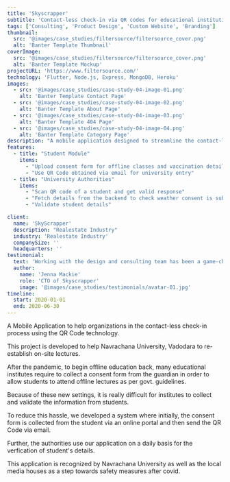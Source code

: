 ```yaml
---
title: 'Skyscrapper'
subtitle: 'Contact-less check-in via QR codes for educational institutions'
tags: ['Consulting', 'Product Design', 'Custom Website', 'Branding']
thumbnail:
  src: '@images/case_studies/filtersource/filtersource_cover.png'
  alt: 'Banter Template Thumbnail'
coverImage:
  src: '@images/case_studies/filtersource/filtersource_cover.png'
  alt: 'Banter Template Mockup'
projectURL: 'https://www.filtersource.com/'
technology: 'Flutter, Node.js, Express, MongoDB, Heroku'
images:
  - src: '@images/case_studies/case-study-04-image-01.png'
    alt: 'Banter Template Contact Page'
  - src: '@images/case_studies/case-study-04-image-02.png'
    alt: 'Banter Template About Page'
  - src: '@images/case_studies/case-study-04-image-03.png'
    alt: 'Banter Template 404 Page'
  - src: '@images/case_studies/case-study-04-image-04.png'
    alt: 'Banter Template Category Page'
description: "A mobile application designed to streamline the contact-less check-in process for educational institutions by utilizing QR code technology to verify student consent forms and vaccination details."
features:
  - title: "Student Module"
    items:
      - "Upload consent form for offline classes and vaccination details"
      - "Use QR Code obtained via email for university entry"
  - title: "University Authorities"
    items:
      - "Scan QR code of a student and get valid response" 
      - "Fetch details from the backend to check weather consent is submitted or not"
      - "Validate student details"

client:
  name: 'SkyScrapper'
  description: "Realestate Industry"
  industry: 'Realestate Industry'
  companySize: ''
  headquarters: ''
testimonial:
  text: 'Working with the design and consulting team has been a game-changer for Banter. Their expertise in website design, branding, content strategy, and AI integration has revolutionized the way we create and share our stories. Their work has not only elevated our brand but also empowered us to be leaders in digital journalism, reaching and engaging more readers than ever before.'
  author:
    name: 'Jenna Mackie'
    role: 'CTO of Skyscrapper'
    image: '@images/case_studies/testimonials/avatar-01.jpg'
timeline:
  start: 2020-01-01
  end: 2020-06-30
---
```


A Mobile Application to help organizations in the contact-less check-in process using the QR Code technology. 

This project is developed to help Navrachana University, Vadodara to re-establish on-site lectures.

After the pandemic, to begin offline education back, many educational institutes require to collect a consent form from the guardian in order to allow students to attend offline lectures as per govt. guidelines. 

Because of these new settings, it is really difficult for institutes to collect and validate the information from students. 

To reduce this hassle, we developed a system where initially, the consent form is collected from the student via an online portal and then send the QR Code via email. 

Further, the authorities use our application on a daily basis for the verfication of student's details.

This application is recognized by Navrachana University as well as the local media houses as a step towards safety measures after covid.